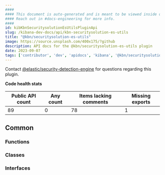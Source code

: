 ```yaml
---
####
#### This document is auto-generated and is meant to be viewed inside our experimental, new docs system.
#### Reach out in #docs-engineering for more info.
####
id: kibKbnSecuritysolutionEsUtilsPluginApi
slug: /kibana-dev-docs/api/kbn-securitysolution-es-utils
title: "@kbn/securitysolution-es-utils"
image: https://source.unsplash.com/400x175/?github
description: API docs for the @kbn/securitysolution-es-utils plugin
date: 2023-09-07
tags: ['contributor', 'dev', 'apidocs', 'kibana', '@kbn/securitysolution-es-utils']
---
```




Contact [@elastic/security-detection-engine](https://github.com/orgs/elastic/teams/security-detection-engine) for questions regarding this plugin.

**Code health stats**

| Public API count  | Any count | Items lacking comments | Missing exports |
|-------------------|-----------|------------------------|-----------------|
| 89 | 0 | 78 | 1 |

## Common

### Functions
<DocDefinitionList data={kbnSecuritysolutionEsUtilsObj.common.functions}/>

### Classes
<DocDefinitionList data={kbnSecuritysolutionEsUtilsObj.common.classes}/>

### Interfaces
<DocDefinitionList data={kbnSecuritysolutionEsUtilsObj.common.interfaces}/>

